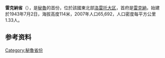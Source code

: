 {{Infobox settlement
| name = 雷克納省
| native_name = Requena
| settlement_type         = [[秘魯省份|省]]
| image_skyline           = 
| image_caption           = 
| image_flag              = 
| image_shield            = 
| image_map               = Location of the province Requena in Loreto.svg
| map_caption             =  在[[洛雷托大区|洛雷托大区]]的位置
| coordinates             = {{coord|display=it}}
| subdivision_type        = 国家
| subdivision_name        = {{PER}}
| subdivision_type1       = 大区
| subdivision_name1       = [[洛雷托大区|洛雷托大区]]
| established_title       = 成立
| established_date        = 1943年7月2日<ref>{{in lang|es}} Municipalidad Provincial de Requena, ''[http://www.munirequena.gob.pe/index.php?opc1=2 Reseña]''. Retrieved on November 5, 2007.</ref>
| seat_type               = 首府
| seat                    = [[雷克納_(洛雷托大區)|雷克納]]
| leader_title            = 省长
| leader_name             = Orlando Ernig Jakers Huaymacari
| area_total_km2          = 49477.8
| elevation_m             = 114
| population_total        = 58511
| population_footnotes    = 
| population_density_km2  = auto
| blank_name_sec1         = [[UBIGEO|UBIGEO]]
| blank_info_sec1         = 1605
| website                 = [http://www.munirequena.gob.pe www.munirequena.gob.pe]
}}
'''雷克納省'''（{{lang-es|Provincia de Requena}}），是[[秘魯|秘魯]]的首份，位於該國東北部[[洛雷托大区|洛雷托大区]]，首府是[[雷克納_(洛雷托大區)|雷克納]]，始建於1943年7月2日，海拔高度114米，2007年人口65,692，人口密度每平方公里1.33人。

==参考资料==
{{refs}}

{{秘魯省份|state=collapsed}}
{{normdaten}}
{{DEFAULTSORT:Requena}}
[[Category:秘魯省份|Category:秘魯省份]]
{{Peru-geo-stub}}